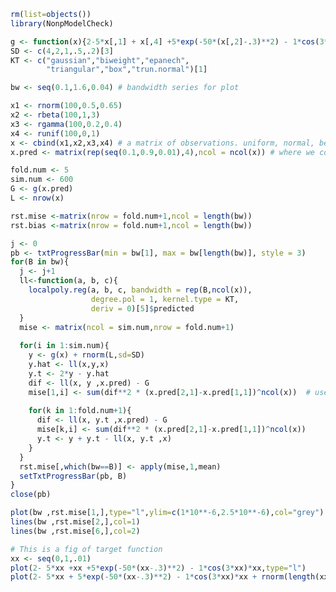 
```r
rm(list=objects())
library(NonpModelCheck)

g <- function(x){2-5*x[,1] + x[,4] +5*exp(-50*(x[,2]-.3)**2) - 1*cos(3*x[,3])*x[,4]}
SD <- c(4,2,1,.5,.2)[3]
KT <- c("gaussian","biweight","epanech",
        "triangular","box","trun.normal")[1]

bw <- seq(0.1,1.6,0.04) # bandwidth series for plot

x1 <- rnorm(100,0.5,0.65)
x2 <- rbeta(100,1,3)
x3 <- rgamma(100,0.2,0.4)
x4 <- runif(100,0,1)
x <- cbind(x1,x2,x3,x4) # a matrix of observations. uniform, normal, beta distribution are considered
x.pred <- matrix(rep(seq(0.1,0.9,0.01),4),ncol = ncol(x)) # where we compare estimating values with ture values

fold.num <- 5
sim.num <- 600
G <- g(x.pred)
L <- nrow(x)

rst.mise <-matrix(nrow = fold.num+1,ncol = length(bw))
rst.bias <-matrix(nrow = fold.num+1,ncol = length(bw))

j <- 0
pb <- txtProgressBar(min = bw[1], max = bw[length(bw)], style = 3)
for(B in bw){
  j <- j+1
  ll<-function(a, b, c){
    localpoly.reg(a, b, c, bandwidth = rep(B,ncol(x)), 
                  degree.pol = 1, kernel.type = KT,
                  deriv = 0)[5]$predicted
  }
  mise <- matrix(ncol = sim.num,nrow = fold.num+1)
  
  for(i in 1:sim.num){
    y <- g(x) + rnorm(L,sd=SD)
    y.hat <- ll(x,y,x)
    y.t <- 2*y - y.hat
    dif <- ll(x, y ,x.pred) - G
    mise[1,i] <- sum(dif**2 * (x.pred[2,1]-x.pred[1,1])^ncol(x))  # use Riemann sum to estimate mise
    
    for(k in 1:fold.num+1){
      dif <- ll(x, y.t ,x.pred) - G
      mise[k,i] <- sum(dif**2 * (x.pred[2,1]-x.pred[1,1])^ncol(x))
      y.t <- y + y.t - ll(x, y.t ,x)
    }
  } 
  rst.mise[,which(bw==B)] <- apply(mise,1,mean)
  setTxtProgressBar(pb, B)
}
close(pb)
```

```r
plot(bw ,rst.mise[1,],type="l",ylim=c(1*10**-6,2.5*10**-6),col="grey")
lines(bw ,rst.mise[2,],col=1)
lines(bw ,rst.mise[6,],col=2)
```

```r

# This is a fig of target function
xx <- seq(0,1,.01)
plot(2- 5*xx +xx +5*exp(-50*(xx-.3)**2) - 1*cos(3*xx)*xx,type="l")
plot(2- 5*xx + 5*exp(-50*(xx-.3)**2) - 1*cos(3*xx)*xx + rnorm(length(xx),0,1),type="l")
```



